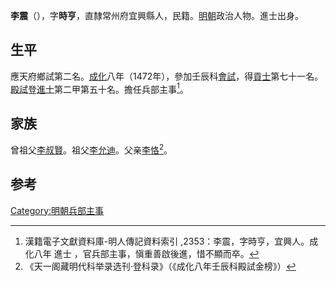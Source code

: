{{Otheruses|other=名为李震的其他人物|李震}}
{{Otheruses|other=名为李时亨的其他人物|李时亨}}

'''李震'''（{{bd|1436年||？}}），字'''時亨'''，直隸常州府宜興縣人，民籍。[[明朝|明朝]]政治人物。進士出身。

== 生平 ==
應天府鄉試第二名。[[成化|成化]]八年（1472年），參加壬辰科[[會試|會試]]，得[[貢士|貢士]]第七十一名。[[殿試|殿試]]登[[進士|進士]]第二甲第五十名。擔任兵部主事<ref>漢籍電子文獻資料庫-明人傳記資料索引 ,2353：李震，字時亨，宜興人。成化八年 進士 ，官兵部主事，愼重善啟後進，惜不顯而卒。</ref>。

== 家族 ==
曾祖父[[李叔賢|李叔賢]]。祖父[[李允迪|李允迪]]。父亲[[李恪|李恪]]<ref>《天一阁藏明代科举录选刊·登科录》（《成化八年壬辰科殿試金榜》）</ref>。

==参考==
{{reflist}}

{{成化八年壬辰科殿試金榜}}

{{Authority control}}

{{DEFAULTSORT:}}
[[Category:明朝兵部主事|Category:明朝兵部主事]]


{{明朝人物小作品}}